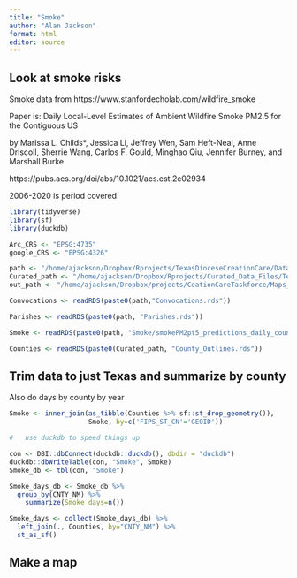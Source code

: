 ```yaml
---
title: "Smoke"
author: "Alan Jackson"
format: html
editor: source
---
```


## Look at smoke risks

Smoke data from https://www.stanfordecholab.com/wildfire_smoke

Paper is:
Daily Local-Level Estimates of Ambient Wildfire Smoke PM2.5 for the Contiguous US

by Marissa L. Childs*, Jessica Li, Jeffrey Wen, Sam Heft-Neal, Anne Driscoll, 
Sherrie Wang, Carlos F. Gould, Minghao Qiu, Jennifer Burney, and Marshall Burke

https://pubs.acs.org/doi/abs/10.1021/acs.est.2c02934

2006-2020 is period covered

```r

library(tidyverse)
library(sf)
library(duckdb)

Arc_CRS <- "EPSG:4735"
google_CRS <- "EPSG:4326"

path <- "/home/ajackson/Dropbox/Rprojects/TexasDioceseCreationCare/Data/"
Curated_path <- "/home/ajackson/Dropbox/Rprojects/Curated_Data_Files/Texas_Counties/"
out_path <- "/home/ajackson/Dropbox/projects/CeationCareTaskforce/Maps_and_tables/Smoke/"

Convocations <- readRDS(paste0(path,"Convocations.rds"))  

Parishes <- readRDS(paste0(path, "Parishes.rds"))

Smoke <- readRDS(paste0(path, "Smoke/smokePM2pt5_predictions_daily_county_20060101-20201231.rds"))

Counties <- readRDS(paste0(Curated_path, "County_Outlines.rds"))

```

##    Trim data to just Texas and summarize by county

Also do days by county by year

```r

Smoke <- inner_join(as_tibble(Counties %>% sf::st_drop_geometry()), 
                    Smoke, by=c('FIPS_ST_CN'='GEOID'))   

#   use duckdb to speed things up

con <- DBI::dbConnect(duckdb::duckdb(), dbdir = "duckdb")
duckdb::dbWriteTable(con, "Smoke", Smoke)
Smoke_db <- tbl(con, "Smoke")

Smoke_days_db <- Smoke_db %>% 
  group_by(CNTY_NM) %>% 
    summarize(Smoke_days=n())

Smoke_days <- collect(Smoke_days_db) %>% 
  left_join(., Counties, by="CNTY_NM") %>%  
  st_as_sf()

```

##    Make a map

```r

```









